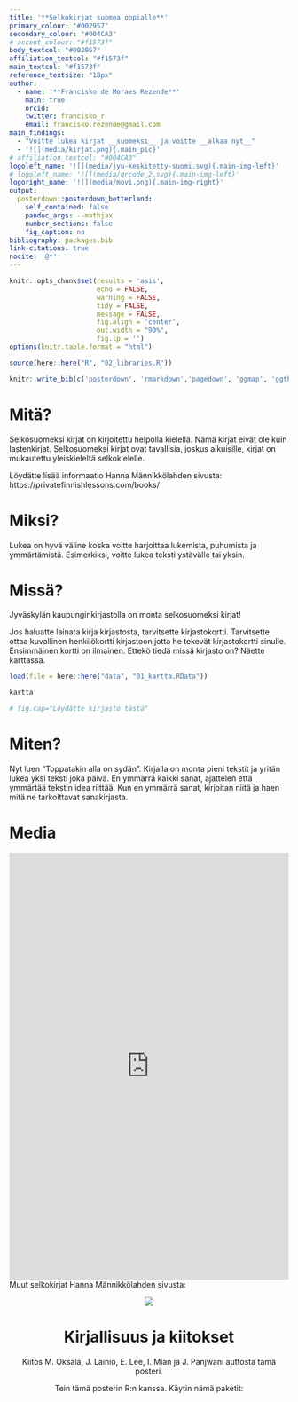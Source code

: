 ```yaml
---
title: '**Selkokirjat suomea oppialle**'
primary_colour: "#002957"
secondary_colour: "#004CA3"
# accent_colour: "#f1573f"
body_textcol: "#002957"
affiliation_textcol: "#f1573f"
main_textcol: "#f1573f"
reference_textsize: "18px"
author:
  - name: '**Francisko de Moraes Rezende**'
    main: true
    orcid:
    twitter: francisko_r 
    email: francisko.rezende@gmail.com
main_findings:
  - "Voitte lukea kirjat __suomeksi__ ja voitte __alkaa nyt__"
  - '![](media/kirjat.png){.main_pic}'
# affiliation_textcol: "#004CA3"
logoleft_name: '![](media/jyu-keskitetty-suomi.svg){.main-img-left}'
# logoleft_name: '![](media/qrcode_2.svg){.main-img-left}'
logoright_name: '![](media/movi.png){.main-img-right}'
output: 
  posterdown::posterdown_betterland:
    self_contained: false
    pandoc_args: --mathjax
    number_sections: false
    fig_caption: no
bibliography: packages.bib
link-citations: true
nocite: '@*'
---
```


```r
knitr::opts_chunk$set(results = 'asis',
                      echo = FALSE,
                      warning = FALSE,
                      tidy = FALSE,
                      message = FALSE,
                      fig.align = 'center',
                      out.width = "90%",
                      fig.lp = '')
options(knitr.table.format = "html") 
```

```r
source(here::here("R", "02_libraries.R"))
```

```r
knitr::write_bib(c('posterdown', 'rmarkdown','pagedown', 'ggmap', 'ggthemes', 'ggforce', 'knitr', 'here', 'tibble', 'readr', 'ggplot2', 'base'), 'packages.bib')
```


# Mitä?

Selkosuomeksi kirjat on kirjoitettu helpolla kielellä. Nämä kirjat eivät ole kuin lastenkirjat. Selkosuomeksi kirjat ovat tavallisia, joskus aikuisille, kirjat on mukautettu yleiskieleltä selkokielelle. 
<!-- Ajatelletteko ne ovat mielenkiintoista?  -->

Löydätte lisää informaatio Hanna Männikkölahden sivusta: https://privatefinnishlessons.com/books/

# Miksi?

Lukea on hyvä väline koska voitte harjoittaa lukemista, puhumista ja ymmärtämistä.  Esimerkiksi, voitte lukea teksti ystävälle tai yksin.

# Missä?

Jyväskylän kaupunginkirjastolla on monta selkosuomeksi kirjat!

Jos haluatte lainata kirja kirjastosta, tarvitsette kirjastokortti. Tarvitsette ottaa kuvallinen henkilökortti kirjastoon jotta he tekevät kirjastokortti sinulle. Ensimmäinen kortti on ilmainen. 
Ettekö tiedä missä kirjasto on? Näette karttassa.


```r
load(file = here::here("data", "01_kartta.RData"))
```


```r
kartta

# fig.cap="Löydätte kirjasto tästä"
```

# Miten?

Nyt luen “Toppatakin alla on sydän”. Kirjalla on monta pieni tekstit ja yritän lukea yksi teksti joka päivä. En ymmärrä kaikki sanat, ajattelen että ymmärtää tekstin idea riittää. Kun en ymmärrä sanat, kirjoitan niitä ja haen mitä ne tarkoittavat sanakirjasta.

# Media

<!-- <center> -->
<!-- ![](http://placekitten.com/750/700) -->
<!-- </center> -->


<iframe style="border: 0px" frameborder="0" type="text/html" allowfullscreen="true" webkitallowfullscreen="true" mozallowfullscreen="true" oallowfullscreen="true" msallowfullscreen="true" width="100%" src="https://www.youtube.com/embed/5v_XCWQ6j8U" height="770">
</iframe>




Muut selkokirjat Hanna Männikkölahden sivusta:
<center>
![](media/selkokirjat.png)

# Kirjallisuus ja kiitokset

Kiitos M. Oksala, J. Lainio, E. Lee, I. Mian ja J. Panjwani auttosta tämä posteri.

Tein tämä posterin R:n kanssa. Käytin nämä paketit:


<!-- # Introduction -->

<!-- This is the `posterdown_betterland` template for the {posterdown} package! I was inspired by the twitter thread of [Mike Morrison](https://mobile.twitter.com/mikemorrison/status/1110191245035479041) and wanted to apply the `#betterposter` concept to the reproducible (yet simple to use) functionality of the {posterdown} package [@R-posterdown]. If you're not an R user don't sweat as you do **NOT** need to use it at all! Feel free to use only the Markdown functionality of this package :) -->

<!-- ## Objectives -->

<!-- 1. Pick a template layout. -->
<!-- 2. Write/ create your poster content distraction free. -->
<!-- 3. Let posterdown do its thing! -->

<!-- # Methods -->

<!-- I will show here how to include poster elements that may be useful, such as an equation using mathjax: -->

<!-- $$ -->
<!-- E = mc^2 -->
<!-- $$ -->

<!-- To reference a citation you can add your `.bib` file to the working directory and name it in the YAML metadata or generate an automated one as done here, then you only need to reference the label value in the `.bib` file. For example this package is built on top of the wonderful {pagedown} package and I will cite it at the end of this sentance using this in the rmd `[@R-pagedown]` [@R-pagedown]. -->

<!-- To get a better understanding of how to include features like these please refer to the {posterdown} [wiki](https://github.com/posterdown/wiki). -->

<!-- **_Now on to the results!_** -->

<!-- <br> -->

<!-- # Results -->

<!-- Here you may have some figures to show off, bellow I have made a scatterplot with the infamous Iris dataset and I can even reference to the figure automatically like this, `Figure \@ref(fig:irisfigure)`, Figure \@ref(fig:irisfigure). -->

<!-- ```{r, irisfigure, fig.cap='Here is a caption for the figure. This can be added by using the "fig.cap" option in the r code chunk options, see this [link](https://yihui.name/knitr/options/#plots) from the legend himself, [Yihui Xie](https://twitter.com/xieyihui).', out.width="80%"} -->
<!-- par(mar=c(2,2,0,1)) -->
<!-- plot(x = iris$Sepal.Length, y = iris$Sepal.Width, -->
<!--      col = iris$Species, pch = 19, xlab = "Sepal Length", -->
<!--      ylab = "Sepal Width") -->
<!-- ``` -->

<!-- Maybe you want to show off some of that fancy code you spent so much time on to make that figure, well you can do that too! Just use the `echo=TRUE` option in the r code chunk options, Figure \@ref(fig:myprettycode)! -->

<!-- ```{r myprettycode, echo=FALSE,collapse=TRUE, fig.cap='Boxplots, so hot right now!', fig.height=3.5, out.width="80%"} -->
<!-- #trim whitespace -->
<!-- par(mar=c(2,2,0,0)) -->
<!-- #plot boxplots -->
<!-- boxplot(iris$Sepal.Width~iris$Species, -->
<!--         col = "#008080",  -->
<!--         border = "#0b4545", -->
<!--         ylab = "Sepal Width (cm)", -->
<!--         xlab = "Species") -->
<!-- ``` -->

<!-- How about a neat table of data? See, Table \@ref(tab:iristable): -->

<!-- ```{r, iristable} -->
<!-- knitr::kable( -->
<!--   iris[1:8,1:5], format = "html", -->
<!--   caption = "A table made with the **knitr::kable** function.", -->
<!--   align = "c", col.names = c("Sepal <br> Length", -->
<!--                              "Sepal <br> Width", -->
<!--                              "Petal <br> Length", -->
<!--                              "Petal <br> Width", -->
<!--                              "Species"), -->
<!--   escape = FALSE) -->
<!-- ``` -->
